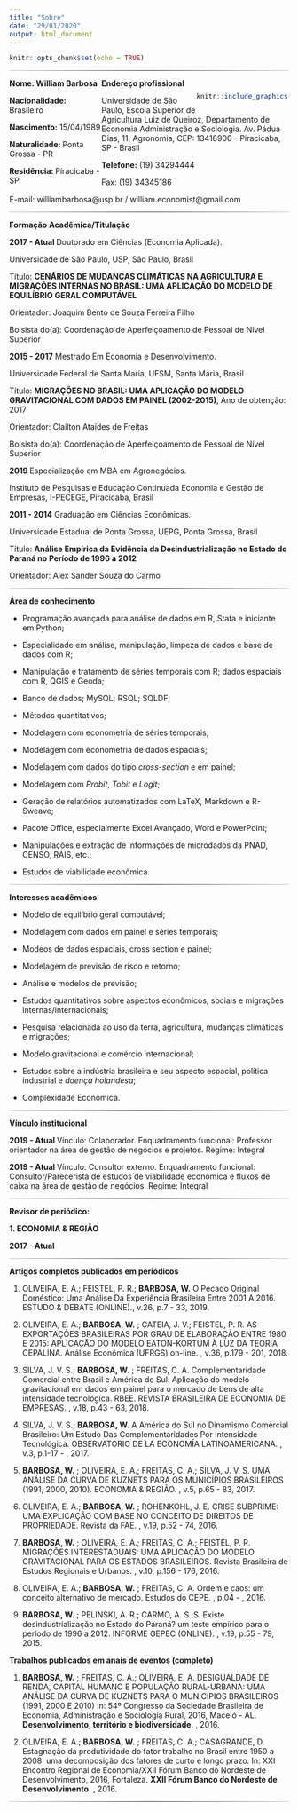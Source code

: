 ```yaml
---
title: "Sobre"
date: "29/01/2020"
output: html_document
---
```


```r
knitr::opts_chunk$set(echo = TRUE)
```

<style>
  .col2 {
    columns: 2 400px;         /* number of columns and width in pixels*/
    -webkit-columns: 2 200px; /* chrome, safari */
    -moz-columns: 2 200px;    /* firefox */
  }
  
  .column-left{
  float: left;
  width: 33%;
  text-align: left;
}
.column-center{
  display: inline-block;
  width: 33%;
  text-align: center;
}
.column-right{
  float: right;
  width: 33%;
  text-align: right;
   margin-top: 25px;
}

.comment{
background-color: #DBDBDB;
padding: 10px;
border: 1px solid black;
margin-left: 20px;
border-radius: 5px;
font-style: italic;
}

.linha-divisoria {
    border: 0;
    height: 1px;
    background: #333;
    background-image: linear-gradient(to right, #ccc, #333, #ccc);
}
</style>



<div class="linha-divisoria">
</div>



<div class="column-left">

**Nome: William Barbosa**          

**Nacionalidade:** Brasileiro             

**Nascimento:**         15/04/1989

**Naturalidade:        ** Ponta Grossa - PR

**Residência:        ** Piracicaba - SP

</div>

<div class="column-right">
```r
knitr::include_graphics("perfil.jpg")
```
</div> 




**Endereço profissional**

Universidade de São Paulo, Escola Superior de Agricultura Luiz de Queiroz, Departamento de Economia Administração e Sociologia. Av. Pádua Dias, 11, Agronomia, CEP: 13418900 - Piracicaba, SP - Brasil

**Telefone:** (19) 34294444

Fax: (19) 34345186

E-mail: williambarbosa@usp.br / william.economist@gmail.com

<div class="linha-divisoria">
</div>


**Formação Acadêmica/Titulação**

**2017 - Atual      **         Doutorado em Ciências (Economia Aplicada).

Universidade de São Paulo, USP, São Paulo, Brasil

Título: **CENÁRIOS DE MUDANÇAS CLIMÁTICAS NA AGRICULTURA E MIGRAÇÕES INTERNAS NO BRASIL: UMA APLICAÇÃO DO MODELO DE EQUILÍBRIO GERAL COMPUTÁVEL**

Orientador: Joaquim Bento de Souza Ferreira Filho

Bolsista do(a): Coordenação de Aperfeiçoamento de Pessoal de Nível Superior

**2015 - 2017**         Mestrado Em Economia e Desenvolvimento.

Universidade Federal de Santa Maria, UFSM, Santa Maria, Brasil

Título: **MIGRAÇÕES NO BRASIL: UMA APLICAÇÃO DO MODELO GRAVITACIONAL COM DADOS EM PAINEL (2002-2015)**, Ano de obtenção: 2017

Orientador: Clailton Ataídes de Freitas

Bolsista do(a): Coordenação de Aperfeiçoamento de Pessoal de Nível Superior

**2019        **         Especialização em MBA em Agronegócios.

Instituto de Pesquisas e Educação Continuada Economia e Gestão de Empresas, I-PECEGE, Piracicaba, Brasil

**2011 - 2014**         Graduação  em Ciências Econômicas.

Universidade Estadual de Ponta Grossa, UEPG, Ponta Grossa, Brasil

Título: **Análise Empírica da Evidência da Desindustrialização no Estado do Paraná no Período de 1996 a 2012**

Orientador: Alex Sander Souza do Carmo

<div class="linha-divisoria">
</div>

**Área de conhecimento**

- Programação avançada para análise de dados em R, Stata e iniciante em Python;

- Especialidade em análise, manipulação, limpeza de dados e base de dados com R;

- Manipulação e tratamento de séries temporais com R; dados espaciais com R, QGIS e Geoda;

- Banco de dados; MySQL; RSQL; SQLDF;

- Métodos quantitativos;

- Modelagem com econometria de séries temporais;

- Modelagem com econometria de dados espaciais;

- Modelagem com dados do tipo _cross-section_ e em painel;

- Modelagem com _Probit_, _Tobit_ e _Logit_;

- Geração de relatórios automatizados com LaTeX, Markdown e R-Sweave;

- Pacote Office, especialmente Excel Avançado, Word e PowerPoint;

- Manipulações e extração de informações de microdados da PNAD, CENSO, RAIS, etc.;

- Estudos de viabilidade econômica.

<div class="linha-divisoria">
</div>

**Interesses acadêmicos**

- Modelo de equilíbrio geral computável;

- Modelagem com dados em painel e séries temporais;

- Modeos de dados espaciais, cross section e painel;

- Modelagem de previsão de risco e retorno;

- Análise e modelos de previsão;

- Estudos quantitativos sobre aspectos econômicos, sociais e migrações internas/internacionais;

- Pesquisa relacionada ao uso da terra, agricultura, mudanças climáticas e migrações;

- Modelo gravitacional e comércio internacional;

- Estudos sobre a indústria brasileira e seu aspecto espacial, política industrial e _doença holandesa_;

- Complexidade Econômica.

<div class="linha-divisoria">
</div>

**Vínculo institucional**

**2019 - Atual  **         Vínculo: Colaborador. Enquadramento funcional: Professor orientador na área de gestão de negócios e projetos. Regime: Integral

**2019 - Atual  **         Vínculo: Consultor externo. Enquadramento funcional: Consultor/Parecerista de estudos de viabilidade econômica e fluxos de caixa na área de gestão de negócios. Regime: Integral

<div class="linha-divisoria">
</div>

**Revisor de periódico:**

**1.        ECONOMIA &amp; REGIÃO**

**2017 - Atual  **

<div class="linha-divisoria">
</div>

**Artigos completos publicados em periódicos**

1. OLIVEIRA, E. A.; FEISTEL, P. R.; **BARBOSA, W.** O Pecado Original Doméstico: Uma Análise Da Experiência Brasileira Entre 2001 A 2016. ESTUDO &amp; DEBATE (ONLINE)., v.26, p.7 - 33, 2019.

2. OLIVEIRA, E. A.; **BARBOSA, W.** ; CATEIA, J. V.; FEISTEL, P. R. AS EXPORTAÇÕES BRASILEIRAS POR GRAU DE ELABORAÇÃO ENTRE 1980 E 2015: APLICAÇÃO DO MODELO EATON-KORTUM À LUZ DA TEORIA CEPALINA. Análise Econômica (UFRGS) on-line. , v.36, p.179 - 201, 2018.

3. SILVA, J. V. S.; **BARBOSA, W.** ; FREITAS, C. A. Complementaridade Comercial entre Brasil e América do Sul: Aplicação do modelo gravitacional em dados em painel para o mercado de bens de alta intensidade tecnológica. RBEE. REVISTA BRASILEIRA DE ECONOMIA DE EMPRESAS. , v.18, p.43 - 63, 2018.

4. SILVA, J. V. S.; **BARBOSA, W.** A América do Sul no Dinamismo Comercial Brasileiro: Um Estudo Das Complementaridades Por Intensidade Tecnológica. OBSERVATORIO DE LA ECONOMÍA LATINOAMERICANA. , v.3, p.1-17 - , 2017.

5. **BARBOSA, W.** ; OLIVEIRA, E. A.; FREITAS, C. A.; SILVA, J. V. S. UMA ANÁLISE DA CURVA DE KUZNETS PARA OS MUNICÍPIOS BRASILEIROS (1991, 2000, 2010). ECONOMIA &amp; REGIÃO. , v.5, p.65 - 83, 2017.

6. OLIVEIRA, E. A.; **BARBOSA, W.** ; ROHENKOHL, J. E. CRISE SUBPRIME: UMA EXPLICAÇÃO COM BASE NO CONCEITO DE DIREITOS DE PROPRIEDADE. Revista da FAE. , v.19, p.52 - 74, 2016.

7. **BARBOSA, W.** ; OLIVEIRA, E. A.; FREITAS, C. A.; FEISTEL, P. R. MIGRAÇÕES INTERESTADUAIS: UMA APLICAÇÃO DO MODELO GRAVITACIONAL PARA OS ESTADOS BRASILEIROS. Revista Brasileira de Estudos Regionais e Urbanos. , v.10, p.156 - 176, 2016.

8. OLIVEIRA, E. A.; **BARBOSA, W.** ; FREITAS, C. A. Ordem e caos: um conceito alternativo de mercado. Estudos do CEPE. , p.04 - , 2016.

9. **BARBOSA, W.** ; PELINSKI, A. R.; CARMO, A. S. S. Existe desindustrialização no Estado do Paraná? um teste empírico para o período de 1996 a 2012. INFORME GEPEC (ONLINE). , v.19, p.55 - 79, 2015.



**Trabalhos publicados em anais de eventos (completo)**

1. **BARBOSA, W.** ; FREITAS, C. A.; OLIVEIRA, E. A. DESIGUALDADE DE RENDA, CAPITAL HUMANO E POPULAÇÃO RURAL-URBANA: UMA ANÁLISE DA CURVA DE KUZNETS PARA O MUNICÍPIOS BRASILEIROS (1991, 2000 E 2010) In: 54º Congresso da Sociedade Brasileira de Economia, Administração e Sociologia Rural, 2016, Maceió - AL. **Desenvolvimento, território e biodiversidade**. , 2016.

2. OLIVEIRA, E. A.; **BARBOSA, W.** ; FREITAS, C. A.; CASAGRANDE, D. Estagnação da produtividade do fator trabalho no Brasil entre 1950 a 2008: uma decomposição dos fatores de curto e longo prazo. In: XXI Encontro Regional de Economia/XXII Fórum Banco do Nordeste de Desenvolvimento, 2016, Fortaleza.   **XXII Fórum Banco do Nordeste de Desenvolvimento**. , 2016.



<div class="linha-divisoria">
</div>







